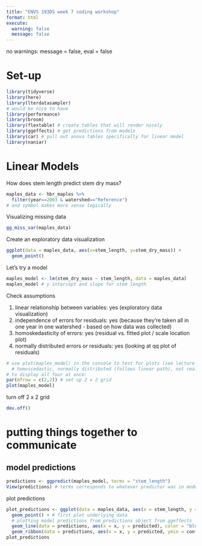 ```yaml
---
title: "ENVS 193DS week 7 coding workshop"
format: html
execute: 
  warning: false
  message: false
---
```


no warnings: message = false, eval = false

# Set-up

```r
library(tidyverse)
library(here)
library(lterdatasampler)
# would be nice to have
library(performance) 
library(broom) 
library(flextable) # create tables that will render nicely
library(ggeffects) # get predictions from models
library(car) # pull out anova tables specifically for linear model
library(naniar)
```

# Linear Models

How does stem length predict stem dry mass?

```r
maples_data <- hbr_maples %>% 
  filter(year==2003 & watershed=="Reference")
# and symbol makes more sense logically
```

Visualizing missing data

```r
gg_miss_var(maples_data)
```

Create an exploratory data visualization

```r
ggplot(data = maples_data, aes(x=stem_length, y=stem_dry_mass)) +
  geom_point()
```

Let's try a model

```r
maples_model <- lm(stem_dry_mass ~ stem_length, data = maples_data)
maples_model # y intercept and slope for stem length
```

Check assumptions

1.  linear relationship between variables: yes (exploratory data visualization)
2.  independence of errors for residuals: yes (because they're taken all in one year in one watershed - based on how data was collected)
3.  homoskedasticity of errors: yes (residual vs. fitted plot / scale location plot)
4.  normally distributed errors or residuals: yes (looking at qq plot of residuals)

```r
# use plot(maples_model) in the console to test for plots (see lecture 7)
  # homoscedastic, normally distributed (follows linear path), not really any influential outliers
# to display all four at once:
par(mfrow = c(2,2)) # set up 2 x 2 grid
plot(maples_model)
```

turn off 2 x 2 grid

```r
dev.off()
```

# putting things together to communicate

## model predictions

```r
predictions <- ggpredict(maples_model, terms = "stem_length")
View(predictions) # terms corresponds to whatever predictor was in model
```

plot predictions

```r
plot_predictions <- ggplot(data = maples_data, aes(x = stem_length, y = stem_dry_mass))+
  geom_point() + # first plot underlying data
  # plotting model predictions from predictions object from ggeffects
  geom_line(data = predictions, aes(x = x, y = predicted), color = "blue", linewidth = 1) +
  geom_ribbon(data = predictions, aes(x = x, y = predicted, ymin = conf.low, ymax = conf.high), alpha = 0.2)
plot_predictions
```
